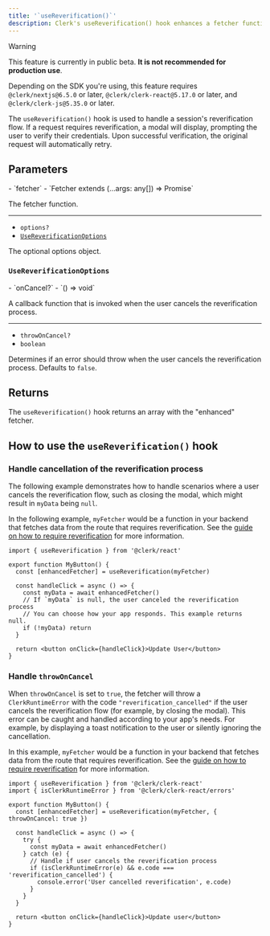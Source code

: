 ```yaml
---
title: '`useReverification()`'
description: Clerk's useReverification() hook enhances a fetcher function to handle a session's reverification flow.
---
```


> [!WARNING]
> This feature is currently in public beta. **It is not recommended for production use**.
>
> Depending on the SDK you're using, this feature requires `@clerk/nextjs@6.5.0` or later, `@clerk/clerk-react@5.17.0` or later, and `@clerk/clerk-js@5.35.0` or later.

The `useReverification()` hook is used to handle a session's reverification flow. If a request requires reverification, a modal will display, prompting the user to verify their credentials. Upon successful verification, the original request will automatically retry.

## Parameters

<Properties>
  - `fetcher`
  - `Fetcher extends (...args: any[]) => Promise<any>`

  The fetcher function.

  ---

  - `options?`
  - [`UseReverificationOptions`](#use-reverification-options)

  The optional options object.
</Properties>

### `UseReverificationOptions`

<Properties>
  - `onCancel?`
  - `() ⇒ void`

  A callback function that is invoked when the user cancels the reverification process.

  ---

  - `throwOnCancel?`
  - `boolean`

  Determines if an error should throw when the user cancels the reverification process. Defaults to `false`.
</Properties>

## Returns

The `useReverification()` hook returns an array with the "enhanced" fetcher.

## How to use the `useReverification()` hook

### Handle cancellation of the reverification process

The following example demonstrates how to handle scenarios where a user cancels the reverification flow, such as closing the modal, which might result in `myData` being `null`.

In the following example, `myFetcher` would be a function in your backend that fetches data from the route that requires reverification. See the [guide on how to require reverification](/docs/guides/reverification) for more information.

```tsx {{ filename: 'src/components/MyButton.tsx' }}
import { useReverification } from '@clerk/react'

export function MyButton() {
  const [enhancedFetcher] = useReverification(myFetcher)

  const handleClick = async () => {
    const myData = await enhancedFetcher()
    // If `myData` is null, the user canceled the reverification process
    // You can choose how your app responds. This example returns null.
    if (!myData) return
  }

  return <button onClick={handleClick}>Update User</button>
}
```

### Handle `throwOnCancel`

When `throwOnCancel` is set to `true`, the fetcher will throw a `ClerkRuntimeError` with the code `"reverification_cancelled"` if the user cancels the reverification flow (for example, by closing the modal). This error can be caught and handled according to your app's needs. For example, by displaying a toast notification to the user or silently ignoring the cancellation.

In this example, `myFetcher` would be a function in your backend that fetches data from the route that requires reverification. See the [guide on how to require reverification](/docs/guides/reverification) for more information.

```tsx {{ filename: 'src/components/MyButton.tsx' }}
import { useReverification } from '@clerk/clerk-react'
import { isClerkRuntimeError } from '@clerk/clerk-react/errors'

export function MyButton() {
  const [enhancedFetcher] = useReverification(myFetcher, { throwOnCancel: true })

  const handleClick = async () => {
    try {
      const myData = await enhancedFetcher()
    } catch (e) {
      // Handle if user cancels the reverification process
      if (isClerkRuntimeError(e) && e.code === 'reverification_cancelled') {
        console.error('User cancelled reverification', e.code)
      }
    }
  }

  return <button onClick={handleClick}>Update user</button>
}
```
